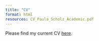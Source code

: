```yaml
---
title: "CV"
format: html
resources: CV_Paula_Scholz_Academic.pdf
---
```

Please find my current CV  <a href="CV_Paula_Scholz_Academic.pdf" target="_blank">here</a>.

```{=html}
<object data="CV_Paula_Scholz_Academic.pdf" height="70%" width="100%"  style="min-height:100vh;">
</object>
```